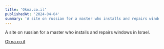 ```yaml
---
title: 'Okna.co.il'
publishedAt: '2024-04-04'
summary: 'A site on russian for a master who installs and repairs windows in Israel.'
---
```

A site on russian for a master who installs and repairs windows in Israel.

[Okna.co.il](https://okna.co.il/)
